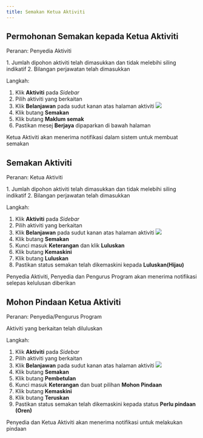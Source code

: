 ```yaml
---
title: Semakan Ketua Aktiviti
---
```


## Permohonan Semakan kepada Ketua Aktiviti
Peranan: Penyedia Aktiviti  

<Callout title="Pra-syarat" type="warn"> 
1. Jumlah dipohon aktiviti telah dimasukkan dan tidak melebihi siling indikatif
2. Bilangan perjawatan telah dimasukkan
</Callout>

Langkah:
1. Klik **Aktiviti** pada *Sidebar*
2. Pilih aktiviti yang berkaitan
3. Klik **Belanjawan** pada sudut kanan atas halaman aktiviti
![](./images/aktiviti-halaman.png)
4. Klik butang **Semakan** 
5. Klik butang **Maklum semak**
6. Pastikan mesej **Berjaya** dipaparkan di bawah halaman

<Callout title="Outcome">
Ketua Aktiviti akan menerima notifikasi dalam sistem untuk membuat semakan
</Callout>

## Semakan Aktiviti
Peranan: Ketua Aktiviti

<Callout title="Pra-syarat" type="warn"> 
1. Jumlah dipohon aktiviti telah dimasukkan dan tidak melebihi siling indikatif
2. Bilangan perjawatan telah dimasukkan
</Callout>

Langkah:
1. Klik **Aktiviti** pada *Sidebar*
2. Pilih aktiviti yang berkaitan
3. Klik **Belanjawan** pada sudut kanan atas halaman aktiviti
![](./images/aktiviti-halaman.png)
4. Klik butang **Semakan** 
5. Kunci masuk **Keterangan** dan klik **Luluskan**
6. Klik butang **Kemaskini**
7. Klik butang **Luluskan** 
8. Pastikan status semakan telah dikemaskini kepada **Luluskan(Hijau)**

<Callout title="Outcome">
Penyedia Aktiviti, Penyedia dan Pengurus Program akan menerima notifikasi selepas kelulusan diberikan
</Callout>

## Mohon Pindaan Ketua Aktiviti
Peranan: Penyedia/Pengurus Program

<Callout title="Pra-syarat" type="warn"> 
Aktiviti yang berkaitan telah diluluskan
</Callout>

Langkah:
1. Klik **Aktiviti** pada *Sidebar*
2. Pilih aktiviti yang berkaitan
3. Klik **Belanjawan** pada sudut kanan atas halaman aktiviti
![](./images/aktiviti-halaman.png)
4. Klik butang **Semakan** 
5. Klik butang **Pembetulan** 
6. Kunci masuk **Keterangan** dan buat pilihan **Mohon Pindaan**
7. Klik butang **Kemaskini**
8. Klik butang **Teruskan** 
9. Pastikan status semakan telah dikemaskini kepada status **Perlu pindaan (Oren)**

<Callout title="Outcome">
Penyedia dan Ketua Aktiviti akan menerima notifikasi untuk melakukan pindaan 
</Callout>